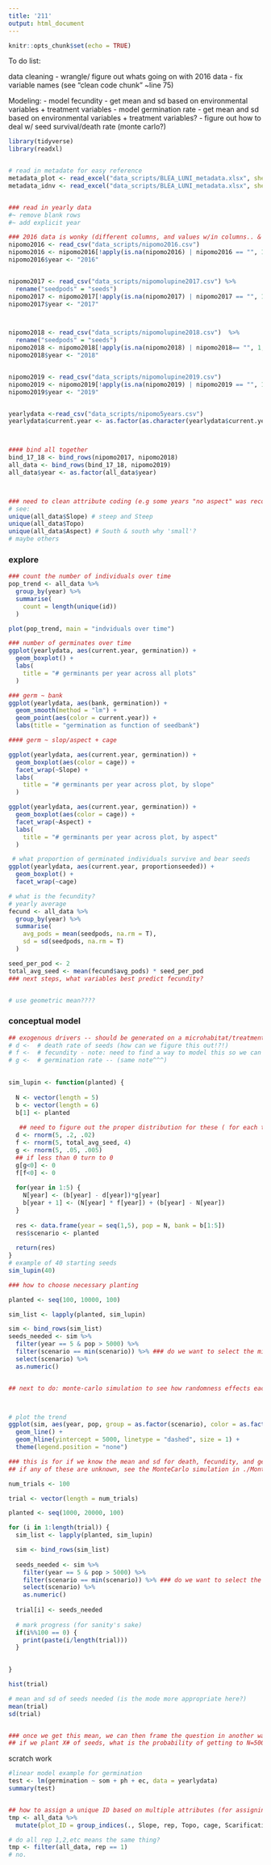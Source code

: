```yaml
---
title: '211'
output: html_document
---
```


```r
knitr::opts_chunk$set(echo = TRUE)
```

To do list:

data cleaning 
- wrangle/ figure out whats going on with 2016 data
- fix variable names (see "clean code chunk" ~line 75)

Modeling:
- model fecundity - get mean and sd based on environmental variables + treatment variables
- model germination rate - get mean and sd based on environmental variables + treatment variables?
- figure out how to deal w/ seed survival/death rate (monte carlo?)


```r
library(tidyverse)
library(readxl)


# read in metadate for easy reference
metadata_plot <- read_excel("data_scripts/BLEA_LUNI_metadata.xlsx", sheet = 1)
metadata_idnv <- read_excel("data_scripts/BLEA_LUNI_metadata.xlsx", sheet = 2)


### read in yearly data 
#~ remove blank rows 
#~ add explicit year

### 2016 data is wonky (different columns, and values w/in columns.. & has the multiple seeding starts)
nipomo2016 <- read_csv("data_scripts/nipomo2016.csv")
nipomo2016 <- nipomo2016[!apply(is.na(nipomo2016) | nipomo2016 == "", 1, all),]
nipomo2016$year <- "2016"


nipomo2017 <- read_csv("data_scripts/nipomolupine2017.csv") %>% 
  rename("seedpods" = "seeds")
nipomo2017 <- nipomo2017[!apply(is.na(nipomo2017) | nipomo2017 == "", 1, all),] # remove blank rows
nipomo2017$year <- "2017"



nipomo2018 <- read_csv("data_scripts/nipomolupine2018.csv")  %>% 
  rename("seedpods" = "seeds")
nipomo2018 <- nipomo2018[!apply(is.na(nipomo2018) | nipomo2018== "", 1, all),]
nipomo2018$year <- "2018"


nipomo2019 <- read_csv("data_scripts/nipomolupine2019.csv")
nipomo2019 <- nipomo2019[!apply(is.na(nipomo2019) | nipomo2019 == "", 1, all),]
nipomo2019$year <- "2019"


yearlydata <-read_csv("data_scripts/nipomo5years.csv")
yearlydata$current.year <- as.factor(as.character(yearlydata$current.year))



#### bind all together 
bind_17_18 <- bind_rows(nipomo2017, nipomo2018)
all_data <- bind_rows(bind_17_18, nipomo2019)
all_data$year <- as.factor(all_data$year)




```

```r
### need to clean attribute coding (e.g some years "no aspect" was recorded as "no.aspect")
# see:
unique(all_data$Slope) # steep and Steep
unique(all_data$Topo)
unique(all_data$Aspect) # South & south why 'small'?
# maybe others
```


### explore 
```r

### count the number of individuals over time
pop_trend <- all_data %>% 
  group_by(year) %>% 
  summarise(
    count = length(unique(id))
  )

plot(pop_trend, main = "indviduals over time")


```

```r
### number of germinates over time
ggplot(yearlydata, aes(current.year, germination)) +
  geom_boxplot() + 
  labs(
    title = "# germinants per year across all plots"
  )

### germ ~ bank
ggplot(yearlydata, aes(bank, germination)) +
  geom_smooth(method = "lm") +
  geom_point(aes(color = current.year)) +
  labs(title = "germination as function of seedbank")

#### germ ~ slop/aspect + cage

ggplot(yearlydata, aes(current.year, germination)) +
  geom_boxplot(aes(color = cage)) +
  facet_wrap(~Slope) + 
  labs(
    title = "# germinants per year across plot, by slope"
  )

ggplot(yearlydata, aes(current.year, germination)) +
  geom_boxplot(aes(color = cage)) +
  facet_wrap(~Aspect) + 
  labs(
    title = "# germinants per year across plot, by aspect"
  )
```

```r
 # what proportion of germinated individuals survive and bear seeds
ggplot(yearlydata, aes(current.year, proportionseeded)) +
  geom_boxplot() +
  facet_wrap(~cage)

# what is the fecundity?
# yearly average 
fecund <- all_data %>% 
  group_by(year) %>% 
  summarise(
    avg_pods = mean(seedpods, na.rm = T),
    sd = sd(seedpods, na.rm = T)
  )

seed_per_pod <- 2
total_avg_seed <- mean(fecund$avg_pods) * seed_per_pod
### next steps, what variables best predict fecundity?


# use geometric mean????

```


### conceptual model 
```r


## exogenous drivers -- should be generated on a microhabitat/treatment basis
# d <-  # death rate of seeds (how can we figure this out!?!)
# f <-  # fecundity - note: need to find a way to model this so we can randomize based on some known mean and sd
# g <-  # germination rate -- (same note^^^)
  

sim_lupin <- function(planted) {
  
  N <- vector(length = 5)
  b <- vector(length = 6)
  b[1] <- planted
  
   ## need to figure out the proper distribution for these ( for each treatment type?)
  d <- rnorm(5, .2, .02)
  f <- rnorm(5, total_avg_seed, 4)
  g <- rnorm(5, .05, .005)
  ## if less than 0 turn to 0
  g[g<0] <- 0
  f[f<0] <- 0
  
  for(year in 1:5) {
    N[year] <- (b[year] - d[year])*g[year]
    b[year + 1] <- (N[year] * f[year]) + (b[year] - N[year])
  }
  
  res <- data.frame(year = seq(1,5), pop = N, bank = b[1:5])
  res$scenario <- planted
  
  return(res)
}
# example of 40 starting seeds
sim_lupin(40)

```

```r
### how to choose necessary planting

planted <- seq(100, 10000, 100)

sim_list <- lapply(planted, sim_lupin)

sim <- bind_rows(sim_list)
seeds_needed <- sim %>% 
  filter(year == 5 & pop > 5000) %>% 
  filter(scenario == min(scenario)) %>% ### do we want to select the min or average here?
  select(scenario) %>% 
  as.numeric()


## next to do: monte-carlo simulation to see how randomness effects each of these



# plot the trend
ggplot(sim, aes(year, pop, group = as.factor(scenario), color = as.factor(scenario))) +
  geom_line() +
  geom_hline(yintercept = 5000, linetype = "dashed", size = 1) +
  theme(legend.position = "none")


```



```r
### this is for if we know the mean and sd for death, fecundity, and germination
## if any of these are unknown, see the MonteCarlo simulation in ./MonteCarlo.Rmd

num_trials <- 100

trial <- vector(length = num_trials)

planted <- seq(1000, 20000, 100)

for (i in 1:length(trial)) {
  sim_list <- lapply(planted, sim_lupin)

  sim <- bind_rows(sim_list)
  
  seeds_needed <- sim %>% 
    filter(year == 5 & pop > 5000) %>% 
    filter(scenario == min(scenario)) %>% ### do we want to select the min or average here?
    select(scenario) %>% 
    as.numeric()
  
  trial[i] <- seeds_needed
  
  # mark progress (for sanity's sake)
  if(i%%100 == 0) {
    print(paste(i/length(trial)))
  }

  
}

hist(trial)

# mean and sd of seeds needed (is the mode more appropriate here?)
mean(trial)
sd(trial)


### once we get this mean, we can then frame the question in another way:
## if we plant X# of seeds, what is the probability of getting to N=5000 by year 5
```



scratch work
```r
#linear model example for germination
test <- lm(germination ~ som + ph + ec, data = yearlydata)
summary(test)


## how to assign a unique ID based on multiple attributes (for assigning plot ID if we want)
tmp <- all_data %>% 
  mutate(plot_ID = group_indices(., Slope, rep, Topo, cage, Scarification)) ## dont think this is the right group combo

# do all rep 1,2,etc means the same thing?
tmp <- filter(all_data, rep == 1)
# no.

```














